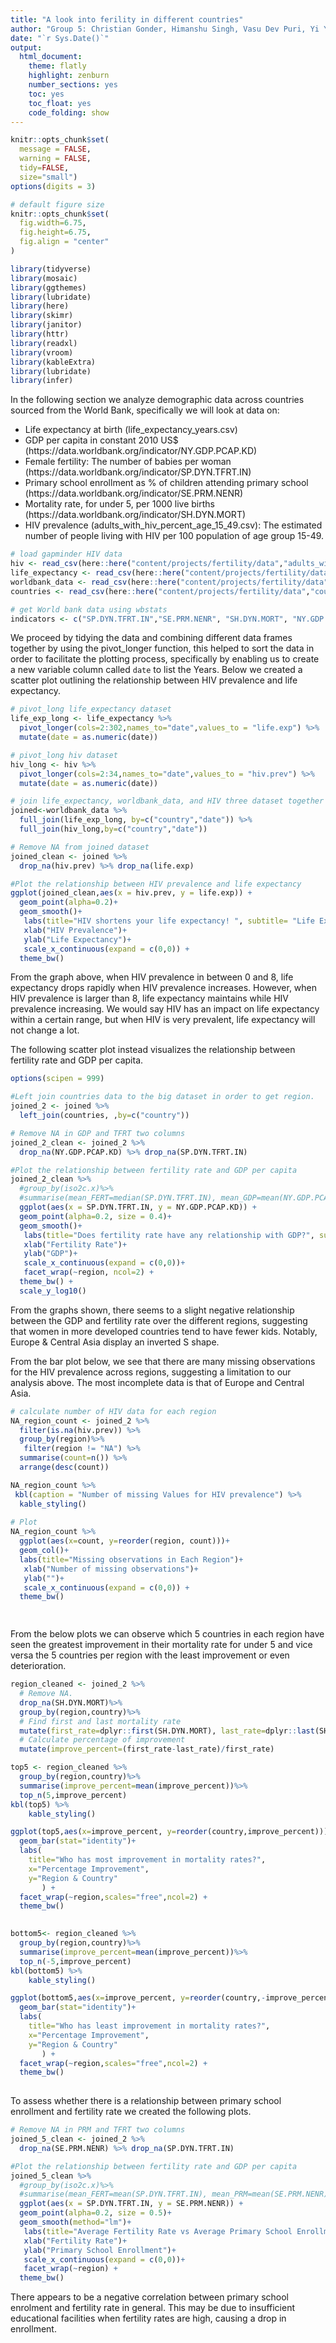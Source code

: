 ```yaml
---
title: "A look into ferility in different countries"
author: "Group 5: Christian Gonder, Himanshu Singh, Vasu Dev Puri, Yi Yan Ng, Mengze Sun, Etra Bianco"
date: "`r Sys.Date()`"
output:
  html_document:
    theme: flatly
    highlight: zenburn
    number_sections: yes
    toc: yes
    toc_float: yes
    code_folding: show
---
```



```r
knitr::opts_chunk$set(
  message = FALSE, 
  warning = FALSE, 
  tidy=FALSE,     
  size="small")   
options(digits = 3)

# default figure size
knitr::opts_chunk$set(
  fig.width=6.75, 
  fig.height=6.75,
  fig.align = "center"
)
```


```r
library(tidyverse)  
library(mosaic)
library(ggthemes)
library(lubridate)
library(here)
library(skimr)
library(janitor)
library(httr)
library(readxl)
library(vroom)
library(kableExtra)
library(lubridate)
library(infer)
```

In the following section we analyze demographic data across countries sourced from the World Bank, specifically we will look at data on:

- Life expectancy at birth (life_expectancy_years.csv)
- GDP per capita in constant 2010 US$ (https://data.worldbank.org/indicator/NY.GDP.PCAP.KD)
- Female fertility: The number of babies per woman (https://data.worldbank.org/indicator/SP.DYN.TFRT.IN)
- Primary school enrollment as % of children attending primary school (https://data.worldbank.org/indicator/SE.PRM.NENR)
- Mortality rate, for under 5, per 1000 live births (https://data.worldbank.org/indicator/SH.DYN.MORT)
- HIV prevalence (adults_with_hiv_percent_age_15_49.csv): The estimated number of people living with HIV per 100 population of age group 15-49.

```r

# load gapminder HIV data
hiv <- read_csv(here::here("content/projects/fertility/data","adults_with_hiv_percent_age_15_49.csv"))
life_expectancy <- read_csv(here::here("content/projects/fertility/data","life_expectancy_years.csv"))
worldbank_data <- read_csv(here::here("content/projects/fertility/data","worldbank_data.csv"))
countries <- read_csv(here::here("content/projects/fertility/data","countries.csv"))

# get World bank data using wbstats
indicators <- c("SP.DYN.TFRT.IN","SE.PRM.NENR", "SH.DYN.MORT", "NY.GDP.PCAP.KD")


```

We proceed by tidying the data and combining different data frames together by using the pivot_longer function, this helped to sort the data in order to facilitate the plotting process, specifically by enabling us to create a new variable column called `date` to list the Years.
Below we created a scatter plot outlining the relationship between HIV prevalence and life expectancy.

```r
# pivot_long life_expectancy dataset
life_exp_long <- life_expectancy %>%
  pivot_longer(cols=2:302,names_to="date",values_to = "life.exp") %>% 
  mutate(date = as.numeric(date))

# pivot_long hiv dataset
hiv_long <- hiv %>%
  pivot_longer(cols=2:34,names_to="date",values_to = "hiv.prev") %>% 
  mutate(date = as.numeric(date))

# join life_expectancy, worldbank_data, and HIV three dataset together
joined<-worldbank_data %>% 
  full_join(life_exp_long, by=c("country","date")) %>% 
  full_join(hiv_long,by=c("country","date"))

# Remove NA from joined dataset
joined_clean <- joined %>% 
  drop_na(hiv.prev) %>% drop_na(life.exp)

#Plot the relationship between HIV prevalence and life expectancy
ggplot(joined_clean,aes(x = hiv.prev, y = life.exp)) +
  geom_point(alpha=0.2)+
  geom_smooth()+
   labs(title="HIV shortens your life expectancy! ", subtitle= "Life Expectancy for Countries vs HIV Prevalence (1960 to 2016)")+
   xlab("HIV Prevalence")+
   ylab("Life Expectancy")+
   scale_x_continuous(expand = c(0,0)) + 
  theme_bw()

```
From the graph above, when HIV prevalence in between 0 and 8, life expectancy drops rapidly when HIV prevalence increases. However, when HIV prevalence is larger than 8, life expectancy maintains while HIV prevalence increasing. We would say HIV has an impact on life expectancy within a certain range, but when HIV is very prevalent, life expectancy will not change a lot.

The following scatter plot instead visualizes the relationship between fertility rate and GDP per capita.

```r

options(scipen = 999)

#Left join countries data to the big dataset in order to get region.
joined_2 <- joined %>%
  left_join(countries, ,by=c("country"))

# Remove NA in GDP and TFRT two columns
joined_2_clean <- joined_2 %>% 
  drop_na(NY.GDP.PCAP.KD) %>% drop_na(SP.DYN.TFRT.IN)

#Plot the relationship between fertility rate and GDP per capita
joined_2_clean %>% 
  #group_by(iso2c.x)%>%
  #summarise(mean_FERT=median(SP.DYN.TFRT.IN), mean_GDP=mean(NY.GDP.PCAP.KD), region=region)%>%
  ggplot(aes(x = SP.DYN.TFRT.IN, y = NY.GDP.PCAP.KD)) +
  geom_point(alpha=0.2, size = 0.4)+
  geom_smooth()+
   labs(title="Does fertility rate have any relationship with GDP?", subtitle= "Scatterplot of GDP against fertility rate across different Regions from 1960 to 2016")+
   xlab("Fertility Rate")+
   ylab("GDP")+
   scale_x_continuous(expand = c(0,0))+
   facet_wrap(~region, ncol=2) +
  theme_bw() + 
  scale_y_log10()
```
From the graphs shown, there seems to a slight negative relationship between the GDP and fertility rate over the different regions, suggesting that women in more developed countries tend to have fewer kids. Notably, Europe & Central Asia display an inverted S shape. 

From the bar plot below, we see that there are many missing observations for the HIV prevalence across regions, suggesting a limitation to our analysis above. The most incomplete data is that of Europe and Central Asia. 

```r
# calculate number of HIV data for each region
NA_region_count <- joined_2 %>% 
  filter(is.na(hiv.prev)) %>%
  group_by(region)%>%
   filter(region != "NA") %>%
  summarise(count=n()) %>%
  arrange(desc(count))

NA_region_count %>%
 kbl(caption = "Number of missing Values for HIV prevalence") %>% 
  kable_styling()
 
# Plot
NA_region_count %>%
  ggplot(aes(x=count, y=reorder(region, count)))+
  geom_col()+
  labs(title="Missing observations in Each Region")+
   xlab("Number of missing observations")+
   ylab("")+
   scale_x_continuous(expand = c(0,0)) + 
  theme_bw()

  
```

From the below plots we can observe which 5 countries in each region have seen the greatest improvement in their mortality rate for under 5 and vice versa the 5 countries per region with the least improvement or even deterioration. 

```r

region_cleaned <- joined_2 %>% 
  # Remove NA.
  drop_na(SH.DYN.MORT)%>%
  group_by(region,country)%>%
  # Find first and last mortality rate
  mutate(first_rate=dplyr::first(SH.DYN.MORT), last_rate=dplyr::last(SH.DYN.MORT))%>%
  # Calculate percentage of improvement
  mutate(improve_percent=(first_rate-last_rate)/first_rate)

top5 <- region_cleaned %>% 
  group_by(region,country)%>%
  summarise(improve_percent=mean(improve_percent))%>%
  top_n(5,improve_percent)
kbl(top5) %>%
    kable_styling()

ggplot(top5,aes(x=improve_percent, y=reorder(country,improve_percent))) +
  geom_bar(stat="identity")+
  labs(
    title="Who has most improvement in mortality rates?",
    x="Percentage Improvement",
    y="Region & Country"
       ) +
  facet_wrap(~region,scales="free",ncol=2) + 
  theme_bw()
  

bottom5<- region_cleaned %>% 
  group_by(region,country)%>%
  summarise(improve_percent=mean(improve_percent))%>%
  top_n(-5,improve_percent)
kbl(bottom5) %>%
    kable_styling()

ggplot(bottom5,aes(x=improve_percent, y=reorder(country,-improve_percent)))+
  geom_bar(stat="identity")+
  labs(
    title="Who has least improvement in mortality rates?",
    x="Percentage Improvement",
    y="Region & Country"
       ) +
  facet_wrap(~region,scales="free",ncol=2) + 
  theme_bw()
  
```


To assess whether there is a relationship between primary school enrollment and fertility rate we created the following plots. 

```r
# Remove NA in PRM and TFRT two columns
joined_5_clean <- joined_2 %>% 
  drop_na(SE.PRM.NENR) %>% drop_na(SP.DYN.TFRT.IN)

#Plot the relationship between fertility rate and GDP per capita
joined_5_clean %>% 
  #group_by(iso2c.x)%>%
  #summarise(mean_FERT=mean(SP.DYN.TFRT.IN), mean_PRM=mean(SE.PRM.NENR), region=region)%>%
  ggplot(aes(x = SP.DYN.TFRT.IN, y = SE.PRM.NENR)) +
  geom_point(alpha=0.2, size = 0.5)+
  geom_smooth(method="lm")+
   labs(title="Average Fertility Rate vs Average Primary School Enrollment in Different Regions' Capitals", subtitle= "From 1960 to 2016")+
   xlab("Fertility Rate")+
   ylab("Primary School Enrollment")+
   scale_x_continuous(expand = c(0,0))+
   facet_wrap(~region) + 
  theme_bw()
```
There appears to be a negative correlation between primary school enrolment and fertility rate in general. This may be due to insufficient educational facilities when fertility rates are high, causing a drop in enrollment.

 